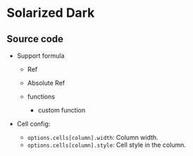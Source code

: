 

# Solarized Dark

<App />

## Source code

<GitHubViewer url="https://github.com/walkframe/docs.walkframe.com/blob/main/pages/react-ipynb-renderer/Examples/Solarizedd_.tsx" />

- Support formula

  - Ref
  - Absolute Ref
  - functions

    - custom function

- Cell config:

  - ``options.cells[column].width``: Column width.
  - ``options.cells[column].style``: Cell style in the column.
